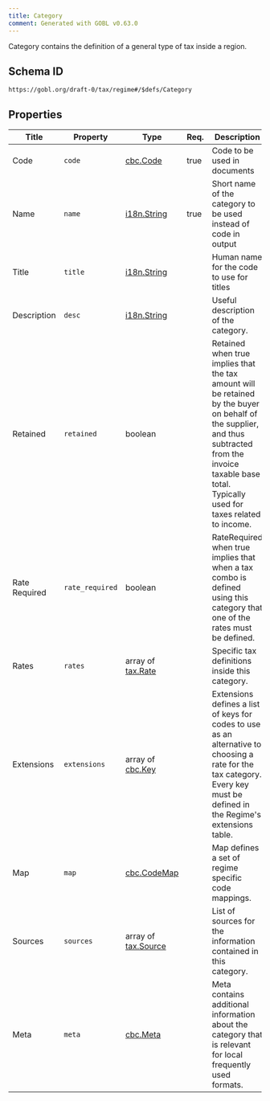 ```yaml
---
title: Category
comment: Generated with GOBL v0.63.0
---
```


Category contains the definition of a general type of tax inside a region.

## Schema ID

`https://gobl.org/draft-0/tax/regime#/$defs/Category`

## Properties

| Title         | Property        | Type                                       | Req. | Description                                                                                                                                                                                                  |
|---------------|-----------------|--------------------------------------------|------|--------------------------------------------------------------------------------------------------------------------------------------------------------------------------------------------------------------|
| Code          | `code`          | [cbc.Code](/draft-0/cbc/code)              | true | Code to be used in documents                                                                                                                                                                                 |
| Name          | `name`          | [i18n.String](/draft-0/i18n/string)        | true | Short name of the category to be used instead of code in output                                                                                                                                              |
| Title         | `title`         | [i18n.String](/draft-0/i18n/string)        |      | Human name for the code to use for titles                                                                                                                                                                    |
| Description   | `desc`          | [i18n.String](/draft-0/i18n/string)        |      | Useful description of the category.                                                                                                                                                                          |
| Retained      | `retained`      | boolean                                    |      | Retained when true implies that the tax amount will be retained by the buyer on behalf of the supplier, and thus subtracted from the invoice taxable base total. Typically used for taxes related to income. |
| Rate Required | `rate_required` | boolean                                    |      | RateRequired when true implies that when a tax combo is defined using this category that one of the rates must be defined.                                                                                   |
| Rates         | `rates`         | array of [tax.Rate](/draft-0/tax/rate)     |      | Specific tax definitions inside this category.                                                                                                                                                               |
| Extensions    | `extensions`    | array of [cbc.Key](/draft-0/cbc/key)       |      | Extensions defines a list of keys for codes to use as an alternative to choosing a rate for the tax category. Every key must be defined in the Regime's extensions table.                                    |
| Map           | `map`           | [cbc.CodeMap](/draft-0/cbc/code_map)       |      | Map defines a set of regime specific code mappings.                                                                                                                                                          |
| Sources       | `sources`       | array of [tax.Source](/draft-0/tax/source) |      | List of sources for the information contained in this category.                                                                                                                                              |
| Meta          | `meta`          | [cbc.Meta](/draft-0/cbc/meta)              |      | Meta contains additional information about the category that is relevant for local frequently used formats.                                                                                                  |

